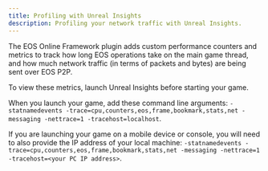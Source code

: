 ```yaml
---
title: Profiling with Unreal Insights
description: Profiling your network traffic with Unreal Insights.
---
```


The EOS Online Framework plugin adds custom performance counters and metrics to track how long EOS operations take on the main game thread, and how much network traffic (in terms of packets and bytes) are being sent over EOS P2P.

To view these metrics, launch Unreal Insights before starting your game.

When you launch your game, add these command line arguments: `-statnamedevents -trace=cpu,counters,eos,frame,bookmark,stats,net -messaging -nettrace=1 -tracehost=localhost`.

If you are launching your game on a mobile device or console, you will need to also provide the IP address of your local machine: `-statnamedevents -trace=cpu,counters,eos,frame,bookmark,stats,net -messaging -nettrace=1 -tracehost=<your PC IP address>`.
